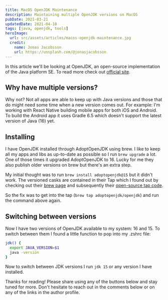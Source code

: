 ```yaml
---
title: MacOS OpenJDK Maintenance
description: Maintaining multiple OpenJDK versions on MacOS
pubDate: 2021-03-21
updatedDate: 2021-04-10
tags: [java, openjdk, tools]
heroImage:
  url: src/assets/articles/macos-openjdk-maintenance.jpg
  credit:
    name: Jonas Jacobsson
    url: https://unsplash.com/@jonasjacobsson
---
```


In this article we'll be looking at OpenJDK, an open-source implementation of the Java platform SE. To read more check out [official site](https://openjdk.java.net/).

## Why have multiple versions?

Why not? Not all apps are able to keep up with Java versions and those that do might need some time when a new version comes out. For example: I'm working with React Native building mobile apps for both iOS and Android. To build the Android app it uses Gradle 6.5 which doesn't support the latest version of Java (16) yet.

## Installing

I have OpenJDK installed through AdoptOpenJDK using brew. I like to keep all my apps and libs as up-to-date as possible so I run `brew upgrade` a lot. One of those times it upgraded AdoptOpenJDK to 16. Lucky for me they also publish older versions on brew but there's an extra step.

My initial thought was to run `brew install adoptopenjdk@15` but it didn't work. The versioned casks are contained in their Tap which I found out by checking out their [brew page](https://formulae.brew.sh/cask/adoptopenjdk#default) and subsequently their [open-source tap code](https://github.com/AdoptOpenJDK/homebrew-openjdk).

So the fix was to get into the tap (`brew tap adoptopenjdk/openjdk`) and run the command above again.

## Switching between versions

Now I have two versions of OpenJDK available to my system: 16 and 15. To switch between them I found a little function to pop into my .zshrc file:

```bash
jdk() {
  export JAVA_VERSION=$1
  java -version
}
```

Now to switch between JDK versions I run `jdk 15` or any version I have installed.

Thanks for reading! Please share using any of the buttons below and stay tuned for more. Don't hesitate to reach out in the comments below or on any of the links in the author profile.
